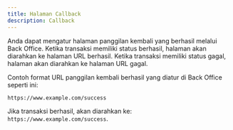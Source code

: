 ```yaml
---
title: Halaman Callback
description: Callback
---
```


Anda dapat mengatur halaman panggilan kembali yang berhasil melalui Back Office. Ketika transaksi memiliki status berhasil, halaman akan diarahkan ke halaman URL berhasil. Ketika transaksi memiliki status gagal, halaman akan diarahkan ke halaman URL gagal.

Contoh format URL panggilan kembali berhasil yang diatur di Back Office seperti ini:

```bash
https://www.example.com/success
```

Jika transaksi berhasil, akan diarahkan ke: `https://www.example.com/success`.
